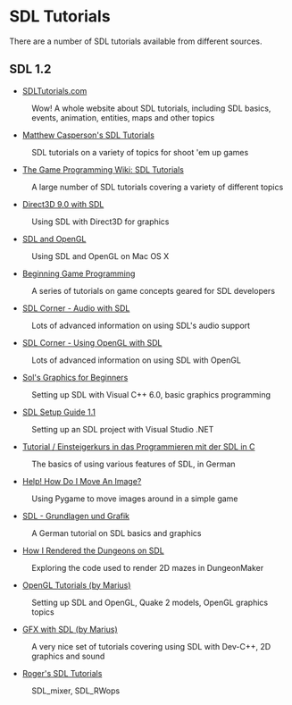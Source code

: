 = SDL Tutorials =
There are a number of SDL tutorials available from different sources.

== SDL 1.2 ==
* [http://www.sdltutorials.com/ SDLTutorials.com]
: Wow! A whole website about SDL tutorials, including SDL basics, events, animation, entities, maps and other topics
* [http://www.brighthub.com/hubfolio/matthew-casperson/blog/archive/2009/07/02/sdl-competition-here-i-come.aspx Matthew Casperson's SDL Tutorials]
: SDL tutorials on a variety of topics for shoot 'em up games
* [http://gpwiki.org/index.php/Category:All_SDL_articles The Game Programming Wiki: SDL Tutorials]
: A large number of SDL tutorials covering a variety of different topics
* [http://www.gamedev.net/reference/articles/article2249.asp Direct3D 9.0 with SDL]
: Using SDL with Direct3D for graphics
* [http://www.meandmark.com/sdlopenglpart1.html SDL and OpenGL]
: Using SDL and OpenGL on Mac OS X
* [http://lazyfoo.net/SDL_tutorials/index.php Beginning Game Programming]
: A series of tutorials on game concepts geared for SDL developers
* [http://osdl.sourceforge.net/main/documentation/rendering/SDL-audio.html SDL Corner - Audio with SDL]
: Lots of advanced information on using SDL's audio support
* [http://osdl.sourceforge.net/main/documentation/rendering/SDL-openGL.html SDL Corner - Using OpenGL with SDL]
: Lots of advanced information on using SDL with OpenGL
* [http://sol.gfxile.net/gp/ Sol's Graphics for Beginners]
: Setting up SDL with Visual C++ 6.0, basic graphics programming
* [http://pgdc.purdue.org/sdltutorial/sdl_setup.html SDL Setup Guide 1.1]
: Setting up an SDL project with Visual Studio .NET
* [http://de.wikibooks.org/wiki/SDL Tutorial / Einsteigerkurs in das Programmieren mit der SDL in C]
: The basics of using various features of SDL, in German
* [http://pygame.org/docs/tut/MoveIt.html Help! How Do I Move An Image?]
: Using Pygame to move images around in a simple game
* [http://www.pro-linux.de/work/sdl/ SDL - Grundlagen und Grafik]
: A German tutorial on SDL basics and graphics
* [http://dungeonmaker.sourceforge.net/manual/tutorial1_1.html How I Rendered the Dungeons on SDL]
: Exploring the code used to render 2D mazes in DungeonMaker
* [http://cone3d.gamedev.net/cgi-bin/index.pl?page=tutorials/ogladv/index OpenGL Tutorials (by Marius)]
: Setting up SDL and OpenGL, Quake 2 models, OpenGL graphics topics
* [http://cone3d.gamedev.net/cgi-bin/index.pl?page=tutorials/gfxsdl/index GFX with SDL (by Marius)]
: A very nice set of tutorials covering using SDL with Dev-C++, 2D graphics and sound
* [http://kekkai.org/roger/sdl/ Roger's SDL Tutorials]
: SDL_mixer, SDL_RWops
